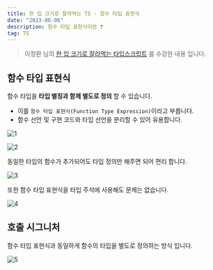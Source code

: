 ```yaml
---
title: 한 입 크기로 잘라먹는 TS - 함수 타입 표현식
date: "2023-06-06"
description: 함수 타입 표현식이란 ❓
tag: TS
---
```


> 이정환 님의 [한 입 크기로 잘라먹는 타입스크립트](https://www.inflearn.com/course/%ED%95%9C%EC%9E%85-%ED%81%AC%EA%B8%B0-%ED%83%80%EC%9E%85%EC%8A%A4%ED%81%AC%EB%A6%BD%ED%8A%B8/) 를 수강한 내용 입니다.

## 함수 타입 표현식

함수 타입을 **타입 별칭과 함께 별도로 정의** 할 수 있습니다.

-   이를 `함수 타입 표현식(Function Type Expression)`이라고 부릅니다.
-   함수 선언 및 구현 코드와 타입 선언을 분리할 수 있어 유용합니다.

![1](https://github.com/Choi-HyunHo/hyunho-gatsby-blog/assets/87301268/0c3cb460-c798-42ef-9800-5a3ef821ebd4)

![2](https://github.com/Choi-HyunHo/hyunho-gatsby-blog/assets/87301268/6071c85a-d7e3-4bb0-b4ed-e2256dfc5718)

동일한 타입의 함수가 추가되어도 타입 정의만 해주면 되어 편리 합니다.

![3](https://github.com/Choi-HyunHo/hyunho-gatsby-blog/assets/87301268/7b10b07d-1b6e-4626-bc22-886b69227e23)

또한 함수 타입 표현식을 타입 주석에 사용해도 문제는 없습니다.

![4](https://github.com/Choi-HyunHo/hyunho-gatsby-blog/assets/87301268/e1643105-4b32-4a53-96ff-91f19e20e650)

## 호출 시그니처

함수 타입 표현식과 동일하게 함수의 타입을 별도로 정의하는 방식 입니다.

![5](https://github.com/Choi-HyunHo/hyunho-gatsby-blog/assets/87301268/55d11dee-5664-4058-8de7-7bc370bc25ca)
